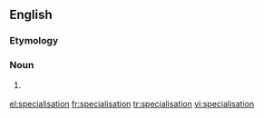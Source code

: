 ==English==

===Etymology===
{{suffix|specialise|tion}}

===Noun===
{{en-noun}}

# {{British}} {{alternative spelling of|[[specialization#Noun|specialization]]}}

[[el:specialisation]]
[[fr:specialisation]]
[[tr:specialisation]]
[[vi:specialisation]]